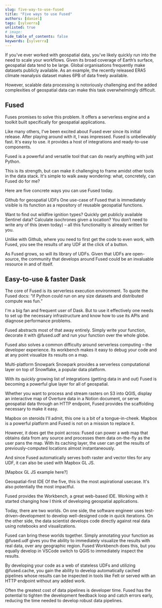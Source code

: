 ```yaml
---
slug: five-way-to-use-fused
title: "Five ways to use Fused"
authors: [daniel]
tags: [sylverra]
unlisted: true
# image:
hide_table_of_contents: false
keywords: [sylverra]
---
```




If you've ever worked with geospatial data, you've likely quickly run into the need to scale your workflows. Given its broad coverage of Earth’s surface, geospatial data tend to be large. Global organisations frequently make datasets publicly available. As an example, the recently released ERA5 climate reanalysis dataset makes 6PB of data freely available.

However, scalable data processing is notoriously challenging and the added complexities of geospatial data can make this task overwhelmingly difficult.

## Fused
Fuses promises to solve this problem. It offers a serverless engine and a toolkit built specifically for geospatial applications.

Like many others, I've been excited about Fused ever since its initial release. After playing around with it, I was impressed. Fused is unbelievably fast. It's easy to use. it provides a host of integrations and ready-to-use components.

Fused is a powerful and versatile tool that can do nearly anything with just Python.

This is its strength, but can make it challenging to frame amidst other tools in the data stack. It's simple to walk away wondering: what, concretely, can Fused do for me?

Here are five concrete ways you can use Fused today.

Github for geospatial UDFs
One use-case of Fused that is immediately visible is its function as a repository of reusable geospatial functions.

Want to find out wildfire ignition types? Quickly get publicly available Sentinel data? Calculate isochrones given a location? You don’t need to write any of this (even today) – all this functionality is already written for you.

Unlike with Github, where you need to first get the code to even work, with Fused, you see the results of any UDF at the click of a button.

As Fused grows, so will its library of UDFs. Given that UDFs are open-source, the community that develops around Fused could be an invaluable resource in and of itself.




## Easy-to-use & faster Dask
The core of Fused is its serverless execution environment. To quote the Fused docs:
“if Python could run on any size datasets and distributed compute was fun.”

I'm a big fan and frequent user of Dask. But to use it effectively one needs to set up the necessary infrastructure and know how to use its APIs and diagnose performance problems.

Fused abstracts most of that away entirely. Simply write your function, decorate it with @fused.udf and run your function over the whole globe.

Fused also solves a common difficulty around serverless computing – the developer experience. Its workbench makes it easy to debug your code and at any point visualize its results on a map.




Multi-platform Snowpark
Snowpark provides a serverless computational layer on top of Snowflake, a popular data platform.

With its quickly growing list of integrations (getting data in and out) Fused is becoming a powerful glue layer for all of geospatial.




Whether you want to process and stream rasters on S3 into QGIS, display an interactive map of Overture data in a Notion document, or serve geospatial data through an HTTP endpoint, Fused provides the scaffolding necessary to make it easy.

Mapbox on steroids
I'll admit, this one is a bit of a tongue-in-cheek. Mapbox is a powerful platform and Fused is not on a mission to replace it.

However, it does get the point across: Fused can power a web map that obtains data from any source and processes them data on-the-fly as the user pans the map. With its caching layer, the user can get the results of previously-computed locations almost instantaneously.

And since Fused automatically serves both raster and vector tiles for any UDF, it can also be used with Mapbox GL JS.

[Mapbox GL JS example here?]

Geospatial-first IDE
Of the five, this is the most aspirational usecase. It's also potentially the most impactful.

Fused provides the Workbench, a great web-based IDE. Working with it started changing how I think of developing geospatial applications.



Today, there are two worlds. On one side, the software engineer uses test-driven-development to develop well-designed code in quick iterations. On the other side, the data scientist develops code directly against real data using notebooks and visualizations.

Fused can bring these worlds together. Simply annotating your function as @fused.udf gives you the ability to immediately visualize the results with real data, over any geographic region. Fused Workbench does this, but you equally develop in VSCode switch to QGIS to immediately inspect the results.

By developing your code as a web of stateless UDFs and utilizing @fused.cache, you gain the ability to develop automatically cached pipelines whose results can be inspected in tools like Felt or served with an HTTP endpoint without any added work.

Often the greatest cost of data pipelines is developer time. Fused has the potential to tighten the development feedback loop and catch errors early, reducing the time needed to develop robust data pipelines.
